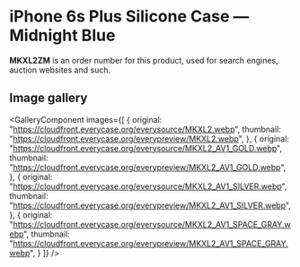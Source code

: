 
# iPhone 6s Plus Silicone Case — Midnight Blue

<Callout type='info' emoji='👉🏻'>**MKXL2ZM** is an order number for this product, used for search engines, auction websites and such.</Callout>

## Image gallery

<GalleryComponent
    images={[
      {
        original: "https://cloudfront.everycase.org/everysource/MKXL2.webp",
        thumbnail: "https://cloudfront.everycase.org/everypreview/MKXL2.webp",
      },
      {
        original: "https://cloudfront.everycase.org/everysource/MKXL2_AV1_GOLD.webp",
        thumbnail: "https://cloudfront.everycase.org/everypreview/MKXL2_AV1_GOLD.webp",
      },
      {
        original: "https://cloudfront.everycase.org/everysource/MKXL2_AV1_SILVER.webp",
        thumbnail: "https://cloudfront.everycase.org/everypreview/MKXL2_AV1_SILVER.webp",
      },
      {
        original: "https://cloudfront.everycase.org/everysource/MKXL2_AV1_SPACE_GRAY.webp",
        thumbnail: "https://cloudfront.everycase.org/everypreview/MKXL2_AV1_SPACE_GRAY.webp",
      }
    ]}
  />
